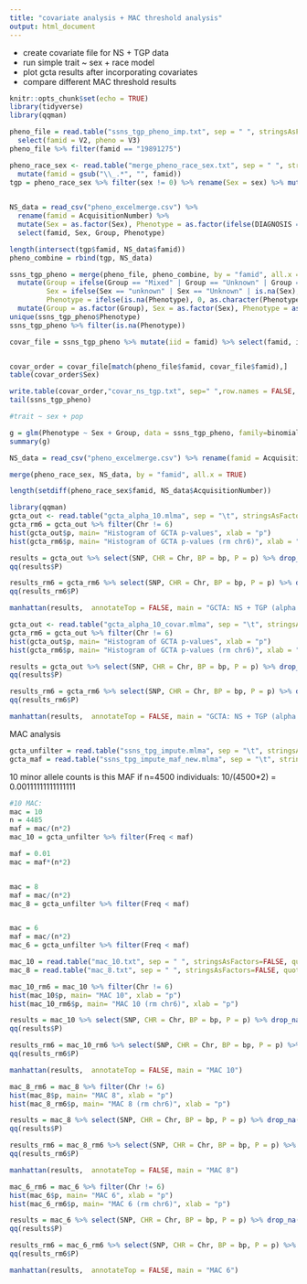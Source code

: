 ```yaml
---
title: "covariate analysis + MAC threshold analysis"
output: html_document
---
```


* create covariate file for NS + TGP data
* run simple trait ~ sex + race model
* plot gcta results after incorporating covariates
* compare different MAC threshold results

```r
knitr::opts_chunk$set(echo = TRUE)
library(tidyverse)
library(qqman)
```

```r
pheno_file = read.table("ssns_tgp_pheno_imp.txt", sep = " ", stringsAsFactors=FALSE, quote = "", header = FALSE) %>% 
  select(famid = V2, pheno = V3)
pheno_file %>% filter(famid == "19891275")

pheno_race_sex <- read.table("merge_pheno_race_sex.txt", sep = " ", stringsAsFactors=FALSE, quote = "", header = TRUE) %>% 
  mutate(famid = gsub("\\_.*", "", famid))
tgp = pheno_race_sex %>% filter(sex != 0) %>% rename(Sex = sex) %>% mutate(Sex = as.factor(ifelse(Sex == 2, "female", "male")),
                                                                           Group = as.factor(Group), Phenotype = as.factor(Phenotype))

NS_data = read_csv("pheno_excelmerge.csv") %>% 
  rename(famid = AcquisitionNumber) %>% 
  mutate(Sex = as.factor(Sex), Phenotype = as.factor(ifelse(DIAGNOSIS == "Control", 0, 1)), Group = as.factor(RACE)) %>% 
  select(famid, Sex, Group, Phenotype)

length(intersect(tgp$famid, NS_data$famid))
pheno_combine = rbind(tgp, NS_data)

ssns_tgp_pheno = merge(pheno_file, pheno_combine, by = "famid", all.x = TRUE) %>% 
  mutate(Group = ifelse(Group == "Mixed" | Group == "Unknown" | Group == "Other"| is.na(Group), "Other", as.character(Group)),
         Sex = ifelse(Sex == "unknown" | Sex == "Unknown" | is.na(Sex), "unknown", as.character(Sex)),
         Phenotype = ifelse(is.na(Phenotype), 0, as.character(Phenotype))) %>% 
  mutate(Group = as.factor(Group), Sex = as.factor(Sex), Phenotype = as.factor(Phenotype)) 
unique(ssns_tgp_pheno$Phenotype)
ssns_tgp_pheno %>% filter(is.na(Phenotype))

covar_file = ssns_tgp_pheno %>% mutate(iid = famid) %>% select(famid, iid, Sex, Group)


covar_order = covar_file[match(pheno_file$famid, covar_file$famid),]
table(covar_order$Sex)

write.table(covar_order,"covar_ns_tgp.txt", sep=" ",row.names = FALSE, quote = FALSE)
tail(ssns_tgp_pheno)

#trait ~ sex + pop

g = glm(Phenotype ~ Sex + Group, data = ssns_tgp_pheno, family=binomial)
summary(g)
```



```r
NS_data = read_csv("pheno_excelmerge.csv") %>% rename(famid = AcquisitionNumber)

merge(pheno_race_sex, NS_data, by = "famid", all.x = TRUE)
```

```r
length(setdiff(pheno_race_sex$famid, NS_data$AcquisitionNumber))
```


```r
library(qqman)
gcta_out <- read.table("gcta_alpha_10.mlma", sep = "\t", stringsAsFactors=FALSE, quote = "", header = TRUE)
gcta_rm6 = gcta_out %>% filter(Chr != 6)
hist(gcta_out$p, main= "Histogram of GCTA p-values", xlab = "p")
hist(gcta_rm6$p, main= "Histogram of GCTA p-values (rm chr6)", xlab = "p")

results = gcta_out %>% select(SNP, CHR = Chr, BP = bp, P = p) %>% drop_na(P)
qq(results$P)

results_rm6 = gcta_rm6 %>% select(SNP, CHR = Chr, BP = bp, P = p) %>% drop_na(P)
qq(results_rm6$P)

manhattan(results,  annotateTop = FALSE, main = "GCTA: NS + TGP (alpha 10)")
```

```r
gcta_out <- read.table("gcta_alpha_10_covar.mlma", sep = "\t", stringsAsFactors=FALSE, quote = "", header = TRUE)
gcta_rm6 = gcta_out %>% filter(Chr != 6)
hist(gcta_out$p, main= "Histogram of GCTA p-values", xlab = "p")
hist(gcta_rm6$p, main= "Histogram of GCTA p-values (rm chr6)", xlab = "p")

results = gcta_out %>% select(SNP, CHR = Chr, BP = bp, P = p) %>% drop_na(P)
qq(results$P)

results_rm6 = gcta_rm6 %>% select(SNP, CHR = Chr, BP = bp, P = p) %>% drop_na(P)
qq(results_rm6$P)

manhattan(results,  annotateTop = FALSE, main = "GCTA: NS + TGP (alpha 10) covar SEX + GROUP")
```

MAC analysis
```r
gcta_unfilter = read.table("ssns_tpg_impute.mlma", sep = "\t", stringsAsFactors=FALSE, quote = "", header = TRUE)
gcta_maf = read.table("ssns_tpg_impute_maf_new.mlma", sep = "\t", stringsAsFactors=FALSE, quote = "", header = TRUE)

```

10 minor allele counts is this MAF if n=4500 individuals:
10/(4500*2) = 0.00111111111111111
```r
#10 MAC:
mac = 10
n = 4485
maf = mac/(n*2) 
mac_10 = gcta_unfilter %>% filter(Freq < maf)

maf = 0.01
mac = maf*(n*2)


mac = 8
maf = mac/(n*2) 
mac_8 = gcta_unfilter %>% filter(Freq < maf)


mac = 6
maf = mac/(n*2) 
mac_6 = gcta_unfilter %>% filter(Freq < maf)
```

```r
mac_10 = read.table("mac_10.txt", sep = " ", stringsAsFactors=FALSE, quote = "", header = TRUE)
mac_8 = read.table("mac_8.txt", sep = " ", stringsAsFactors=FALSE, quote = "", header = TRUE)

mac_10_rm6 = mac_10 %>% filter(Chr != 6)
hist(mac_10$p, main= "MAC 10", xlab = "p")
hist(mac_10_rm6$p, main= "MAC 10 (rm chr6)", xlab = "p")

results = mac_10 %>% select(SNP, CHR = Chr, BP = bp, P = p) %>% drop_na(P)
qq(results$P)

results_rm6 = mac_10_rm6 %>% select(SNP, CHR = Chr, BP = bp, P = p) %>% drop_na(P)
qq(results_rm6$P)

manhattan(results,  annotateTop = FALSE, main = "MAC 10")
```

```r
mac_8_rm6 = mac_8 %>% filter(Chr != 6)
hist(mac_8$p, main= "MAC 8", xlab = "p")
hist(mac_8_rm6$p, main= "MAC 8 (rm chr6)", xlab = "p")

results = mac_8 %>% select(SNP, CHR = Chr, BP = bp, P = p) %>% drop_na(P)
qq(results$P)

results_rm6 = mac_8_rm6 %>% select(SNP, CHR = Chr, BP = bp, P = p) %>% drop_na(P)
qq(results_rm6$P)

manhattan(results,  annotateTop = FALSE, main = "MAC 8")
```

```r
mac_6_rm6 = mac_6 %>% filter(Chr != 6)
hist(mac_6$p, main= "MAC 6", xlab = "p")
hist(mac_6_rm6$p, main= "MAC 6 (rm chr6)", xlab = "p")

results = mac_6 %>% select(SNP, CHR = Chr, BP = bp, P = p) %>% drop_na(P)
qq(results$P)

results_rm6 = mac_6_rm6 %>% select(SNP, CHR = Chr, BP = bp, P = p) %>% drop_na(P)
qq(results_rm6$P)

manhattan(results,  annotateTop = FALSE, main = "MAC 6")
```

